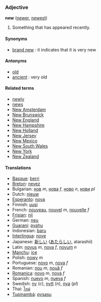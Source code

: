 ===Adjective===
'''new''' ([[newer]], [[newest]])

#Something that has appeared recently.

====Synonyms====
*[[brand new]] : it indicates that it is very new

====Antonyms====
*[[old]]
*[[ancient]] : very old

====Related terms====
*[[newly]]
*[[news]]<!-- is this related really? -->
*[[New Amsterdam]]
*[[New Brunswick]]
*[[New England]]
*[[New Hampshire]]
*[[New Holland]]
*[[New Jersey]]
*[[New Mexico]]
*[[New South Wales]]
*[[New York]]
*[[New Zealand]]

====Translations====
*[[Basque]]: [[berri]]
*[[Breton]]: [[nevez]]
*Bulgarian: [[нов]] ''m'', [[нова]] ''f'', [[ново]] ''n'', [[нови]] ''pl''
*Dutch: [[nieuw]]
*[[Esperanto]]: [[nova]]
*Finnish: [[uusi]]
*French: [[nouveau]], [[nouvel]] ''m'', [[nouvelle]] ''f''
*[[Frisian]]: [[nij]]
*German: [[neu]]
*[[Guarani]]: [[pyahu]]
*Indonesian: [[baru]]
*[[Interlingua]]: [[nove]]
*Japanese: [[新しい]] ([[あたらしい]], atarashii)
*Latin: [[novus]] ''m'', [[nova]] ''f'', [[novum]] ''n''
*[[Manchu]]: [[ice]]
*Polish: [[nowy]] ''m''
*Portuguese: [[novo]] ''m'', [[nova]] ''f''
*Romanian: [[nou]] ''m'', [[nouă]] ''f''
*[[Romanica]]: [[novo]] ''m'', [[nova]] ''f''
*Spanish: [[nuevo]] ''m'', [[nueva]] ''f''
*Swedish: [[ny]] (''c''), [[nytt]] (''n''), [[nya]] (''pl'')
*Thai: [[ใหม่]]
*[[Tupinambá]]: [[pysasu]]